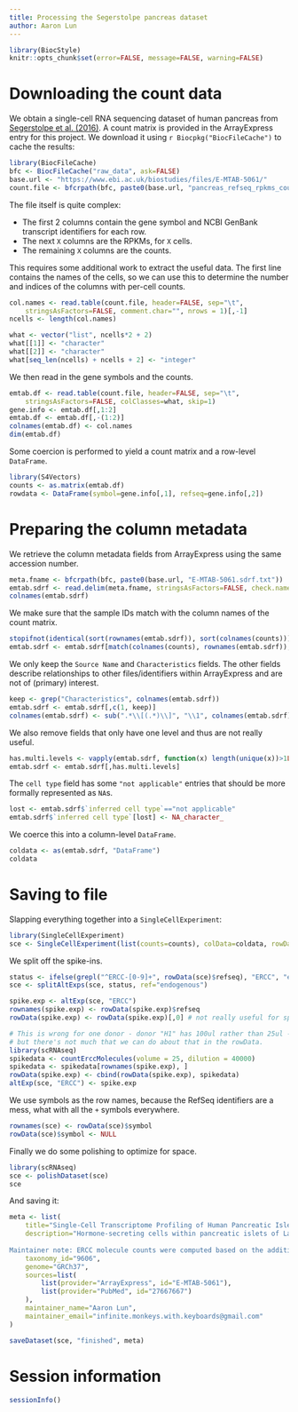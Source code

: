 ```yaml
---
title: Processing the Segerstolpe pancreas dataset
author: Aaron Lun
---
```


```r
library(BiocStyle)
knitr::opts_chunk$set(error=FALSE, message=FALSE, warning=FALSE)
```

# Downloading the count data

We obtain a single-cell RNA sequencing dataset of human pancreas from [Segerstolpe et al. (2016)](https://doi.org/10.1016/j.cmet.2016.08.020).
A count matrix is provided in the ArrayExpress entry for this project.
We download it using `r Biocpkg("BiocFileCache")` to cache the results:

```r
library(BiocFileCache)
bfc <- BiocFileCache("raw_data", ask=FALSE)    
base.url <- "https://www.ebi.ac.uk/biostudies/files/E-MTAB-5061/"
count.file <- bfcrpath(bfc, paste0(base.url, "pancreas_refseq_rpkms_counts_3514sc.txt"))
```

The file itself is quite complex:

- The first 2 columns contain the gene symbol and NCBI GenBank transcript identifiers for each row.
- The next `X` columns are the RPKMs, for `X` cells.
- The remaining `X` columns are the counts.

This requires some additional work to extract the useful data.
The first line contains the names of the cells, 
so we can use this to determine the number and indices of the columns with per-cell counts.

```r
col.names <- read.table(count.file, header=FALSE, sep="\t", 
    stringsAsFactors=FALSE, comment.char="", nrows = 1)[,-1]
ncells <- length(col.names)

what <- vector("list", ncells*2 + 2)
what[[1]] <- "character"
what[[2]] <- "character"
what[seq_len(ncells) + ncells + 2] <- "integer"
```

We then read in the gene symbols and the counts.

```r
emtab.df <- read.table(count.file, header=FALSE, sep="\t", 
    stringsAsFactors=FALSE, colClasses=what, skip=1)
gene.info <- emtab.df[,1:2]
emtab.df <- emtab.df[,-(1:2)]
colnames(emtab.df) <- col.names
dim(emtab.df)
```

Some coercion is performed to yield a count matrix and a row-level `DataFrame`. 

```r
library(S4Vectors)
counts <- as.matrix(emtab.df)
rowdata <- DataFrame(symbol=gene.info[,1], refseq=gene.info[,2])
```

# Preparing the column metadata

We retrieve the column metadata fields from ArrayExpress using the same accession number.

```r
meta.fname <- bfcrpath(bfc, paste0(base.url, "E-MTAB-5061.sdrf.txt"))
emtab.sdrf <- read.delim(meta.fname, stringsAsFactors=FALSE, check.names=FALSE, row.names=1)
colnames(emtab.sdrf)
```

We make sure that the sample IDs match with the column names of the count matrix.

```r
stopifnot(identical(sort(rownames(emtab.sdrf)), sort(colnames(counts))))
emtab.sdrf <- emtab.sdrf[match(colnames(counts), rownames(emtab.sdrf)),]
```

We only keep the `Source Name` and `Characteristics` fields.
The other fields describe relationships to other files/identifiers within ArrayExpress and are not of (primary) interest.

```r
keep <- grep("Characteristics", colnames(emtab.sdrf))
emtab.sdrf <- emtab.sdrf[,c(1, keep)]
colnames(emtab.sdrf) <- sub(".*\\[(.*)\\]", "\\1", colnames(emtab.sdrf))
```

We also remove fields that only have one level and thus are not really useful.

```r
has.multi.levels <- vapply(emtab.sdrf, function(x) length(unique(x))>1L, TRUE)
emtab.sdrf <- emtab.sdrf[,has.multi.levels]
```

The `cell type` field has some `"not applicable"` entries that should be more formally represented as `NA`s.

```r
lost <- emtab.sdrf$`inferred cell type`=="not applicable"
emtab.sdrf$`inferred cell type`[lost] <- NA_character_
```

We coerce this into a column-level `DataFrame`.

```r
coldata <- as(emtab.sdrf, "DataFrame")
coldata
```

# Saving to file

Slapping everything together into a `SingleCellExperiment`:

```r
library(SingleCellExperiment)
sce <- SingleCellExperiment(list(counts=counts), colData=coldata, rowData=rowdata)
```

We split off the spike-ins.

```r
status <- ifelse(grepl("^ERCC-[0-9]+", rowData(sce)$refseq), "ERCC", "endogenous")
sce <- splitAltExps(sce, status, ref="endogenous")

spike.exp <- altExp(sce, "ERCC")
rownames(spike.exp) <- rowData(spike.exp)$refseq
rowData(spike.exp) <- rowData(spike.exp)[,0] # not really useful for spike-ins.

# This is wrong for one donor - donor "H1" has 100ul rather than 25ul -
# but there's not much that we can do about that in the rowData.
library(scRNAseq)
spikedata <- countErccMolecules(volume = 25, dilution = 40000)
spikedata <- spikedata[rownames(spike.exp), ]
rowData(spike.exp) <- cbind(rowData(spike.exp), spikedata)
altExp(sce, "ERCC") <- spike.exp
```

We use symbols as the row names, because the RefSeq identifiers are a mess, what with all the `+` symbols everywhere.

```r
rownames(sce) <- rowData(sce)$symbol
rowData(sce)$symbol <- NULL
```

Finally we do some polishing to optimize for space.

```r
library(scRNAseq)
sce <- polishDataset(sce)
sce
```

And saving it:

```r
meta <- list(
    title="Single-Cell Transcriptome Profiling of Human Pancreatic Islets in Health and Type 2 Diabetes",
    description="Hormone-secreting cells within pancreatic islets of Langerhans play important roles in metabolic homeostasis and disease. However, their transcriptional characterization is still incomplete. Here, we sequenced the transcriptomes of thousands of human islet cells from healthy and type 2 diabetic donors. We could define specific genetic programs for each individual endocrine and exocrine cell type, even for rare δ, γ, ε, and stellate cells, and revealed subpopulations of α, β, and acinar cells. Intriguingly, δ cells expressed several important receptors, indicating an unrecognized importance of these cells in integrating paracrine and systemic metabolic signals. Genes previously associated with obesity or diabetes were found to correlate with BMI. Finally, comparing healthy and T2D transcriptomes in a cell-type resolved manner uncovered candidates for future functional studies. Altogether, our analyses demonstrate the utility of the generated single-cell gene expression resource.
    
Maintainer note: ERCC molecule counts were computed based on the addition of 25 uL of a 1:40000 dilution of ERCC mix 1.",
    taxonomy_id="9606",
    genome="GRCh37",
    sources=list(
        list(provider="ArrayExpress", id="E-MTAB-5061"),
        list(provider="PubMed", id="27667667")
    ),
    maintainer_name="Aaron Lun",
    maintainer_email="infinite.monkeys.with.keyboards@gmail.com"
)

saveDataset(sce, "finished", meta)
```

# Session information {-}

```r
sessionInfo()
```
